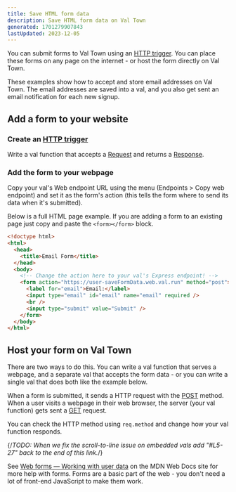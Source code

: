 ```yaml
---
title: Save HTML form data
description: Save HTML form data on Val Town
generated: 1701279907843
lastUpdated: 2023-12-05
---
```



You can submit forms to Val Town using an [HTTP trigger](../vals/http). You can
place these forms on any page on the internet - or host the form directly on Val
Town.

These examples show how to accept and store email addresses on Val Town. The
email addresses are saved into a val, and you also get sent an email
notification for each new signup.

## Add a form to your website

### Create an [HTTP trigger](../vals/http)

Write a val function that accepts a
[Request](https://developer.mozilla.org/en-US/docs/web/api/request) and returns
a [Response](https://developer.mozilla.org/en-US/docs/web/api/response).

<Val url="https://www.val.town/embed/maxm/saveFormDataExample?v=1" />

### Add the form to your webpage

Copy your val's Web endpoint URL using the menu (Endpoints > Copy web endpoint)
and set it as the form's action (this tells the form where to send its data when
it's submitted).

Below is a full HTML page example. If you are adding a form to an existing page
just copy and paste the `<form></form>` block.

```html
<!doctype html>
<html>
  <head>
    <title>Email Form</title>
  </head>
  <body>
    <!-- Change the action here to your val's Express endpoint! -->
    <form action="https://user-saveFormData.web.val.run" method="post">
      <label for="email">Email:</label>
      <input type="email" id="email" name="email" required />
      <br />
      <input type="submit" value="Submit" />
    </form>
  </body>
</html>
```

## Host your form on Val Town

There are two ways to do this. You can write a val function that serves a
webpage, and a separate val that accepts the form data - or you can write a
single val that does both like the example below.

When a form is submitted, it sends a HTTP request with the
[POST](https://developer.mozilla.org/en-US/docs/Web/HTTP/Methods/POST) method.
When a user visits a webpage in their web browser, the server (your val
function) gets sent a
[GET](https://developer.mozilla.org/en-US/docs/Web/HTTP/Methods/GET) request.

You can check the HTTP method using `req.method` and change how your val
function responds.

{/*TODO: When we fix the scroll-to-line issue on embedded vals add "#L5-27" back to the end of this link.*/}

<Val url="https://www.val.town/embed/maxm/saveFormDataExample?v=2" />

See [Web forms — Working with user data](https://developer.mozilla.org/en-US/docs/Learn/Forms)
on the MDN Web Docs site for more help with forms. Forms are a basic part of
the web - you don't need a lot of front-end JavaScript to make them work.
